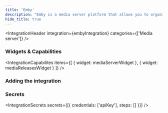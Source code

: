 ```yaml
---
title: 'Emby'
description: "Emby is a media server platform that allows you to organize, manage, and stream your personal media collection."
hide_title: true
---
```




<IntegrationHeader
    integration={embyIntegration}
    categories={['Media server']}
/>

### Widgets & Capabilities
<IntegrationCapabilites
    items={[
        { widget: mediaServerWidget }, 
        { widget: mediaReleasesWidget }
    ]}
/>

### Adding the integration
<AddingIntegration />

### Secrets
<IntegrationSecrets secrets={[{
    credentials: ['apiKey'],
    steps: []
}]} />